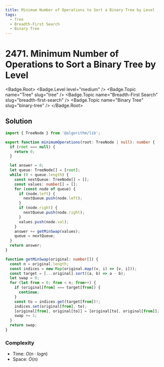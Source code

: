 ```yaml
---
title: Minimum Number of Operations to Sort a Binary Tree by Level
tags:
  - Tree
  - Breadth-First Search
  - Binary Tree
---
```


# 2471. Minimum Number of Operations to Sort a Binary Tree by Level

<Badge.Root>
  <Badge.Level level="medium" />
  <Badge.Topic name="Tree" slug="tree" />
  <Badge.Topic name="Breadth-First Search" slug="breadth-first-search" />
  <Badge.Topic name="Binary Tree" slug="binary-tree" />
</Badge.Root>

## Solution

```typescript filename="solution.ts" copy
import { TreeNode } from '@algorithm/lib';

export function minimumOperations(root: TreeNode | null): number {
  if (root === null) {
    return 0;
  }

  let answer = 0;
  let queue: TreeNode[] = [root];
  while (0 < queue.length) {
    const nextQueue: TreeNode[] = [];
    const values: number[] = [];
    for (const node of queue) {
      if (node.left) {
        nextQueue.push(node.left);
      }
      if (node.right) {
        nextQueue.push(node.right);
      }
      values.push(node.val);
    }
    answer += getMinSwap(values);
    queue = nextQueue;
  }
  return answer;
}

function getMinSwap(original: number[]) {
  const n = original.length;
  const indices = new Map(original.map((v, i) => [v, i]));
  const target = [...original].sort((a, b) => a - b);
  let swap = 0;
  for (let from = 0; from < n; from++) {
    if (original[from] === target[from]) {
      continue;
    }
    const to = indices.get(target[from])!;
    indices.set(original[from], to);
    [original[from], original[to]] = [original[to], original[from]];
    swap += 1;
  }
  return swap;
}
```

### Complexity

- Time: $O(n \cdot logn)$
- Space: $O(n)$

<ProblemLink
  codingSite="leetcode"
  href="https://leetcode.com/problems/minimum-number-of-operations-to-sort-a-binary-tree-by-level"
  title="Minimum Number of Operations to Sort a Binary Tree by Level"
/>
